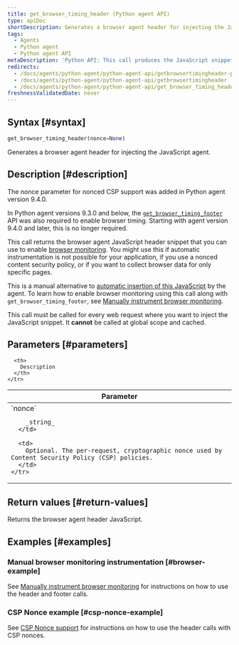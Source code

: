 ```yaml
---
title: get_browser_timing_header (Python agent API)
type: apiDoc
shortDescription: Generates a browser agent header for injecting the JavaScript agent.
tags:
  - Agents
  - Python agent
  - Python agent API
metaDescription: 'Python API: This call produces the JavaScript snippet you can use to set up browser monitoring.'
redirects:
  - /docs/agents/python-agent/python-agent-api/getbrowsertimingheader-python-agent-api
  - /docs/agents/python-agent/python-agent-api/getbrowsertimingheader
  - /docs/agents/python-agent/python-agent-api/get_browser_timing_header
freshnessValidatedDate: never
---
```


## Syntax [#syntax]

```py
get_browser_timing_header(nonce=None)
```

Generates a browser agent header for injecting the JavaScript agent.

## Description [#description]

<Callout variant="important">
The nonce parameter for nonced CSP support was added in Python agent version 9.4.0.

In Python agent versions 9.3.0 and below, the [`get_browser_timing_footer`](/docs/agents/python-agent/python-agent-api/get_browser_timing_footer) API was also required to enable browser timing. Starting with agent version 9.4.0 and later, this is no longer required.
</Callout>

This call returns the browser agent JavaScript header snippet that you can use to enable [browser monitoring](/docs/agents/python-agent/supported-features/page-load-timing-python). You might use this if automatic instrumentation is not possible for your application, if you use a nonced content security policy, or if you want to collect browser data for only specific pages.

This is a manual alternative to [automatic insertion of this JavaScript](/docs/browser/new-relic-browser/installation-configuration/add-apps-new-relic-browser#select-apm-app) by the agent.
To learn how to enable browser monitoring using this call along with ``get_browser_timing_footer``, see [Manually instrument browser monitoring](/docs/agents/python-agent/supported-features/page-load-timing-python#manual_instrumentation).

This call must be called for every web request where you want to inject the JavaScript snippet. It **cannot** be called at global scope and cached.

## Parameters [#parameters]

<table>
  <thead>
    <tr>
      <th width="25%">
        Parameter
      </th>

      <th>
        Description
      </th>
    </tr>
  </thead>

  <tbody>
    <tr>
      <td>
        `nonce`

        _string_
      </td>

      <td>
        Optional. The per-request, cryptographic nonce used by Content Security Policy (CSP) policies.
      </td>
    </tr>
  </tbody>
</table>

## Return values [#return-values]

Returns the browser agent header JavaScript.

## Examples [#examples]

### Manual browser monitoring instrumentation [#browser-example]

See [Manually instrument browser monitoring](/docs/agents/python-agent/supported-features/page-load-timing-python#manual_instrumentation) for instructions on how to use the header and footer calls.

### CSP Nonce example [#csp-nonce-example]

See [CSP Nonce support](/docs/agents/python-agent/supported-features/page-load-timing-python#csp-nonce-support) for instructions on how to use the header calls with CSP nonces.
